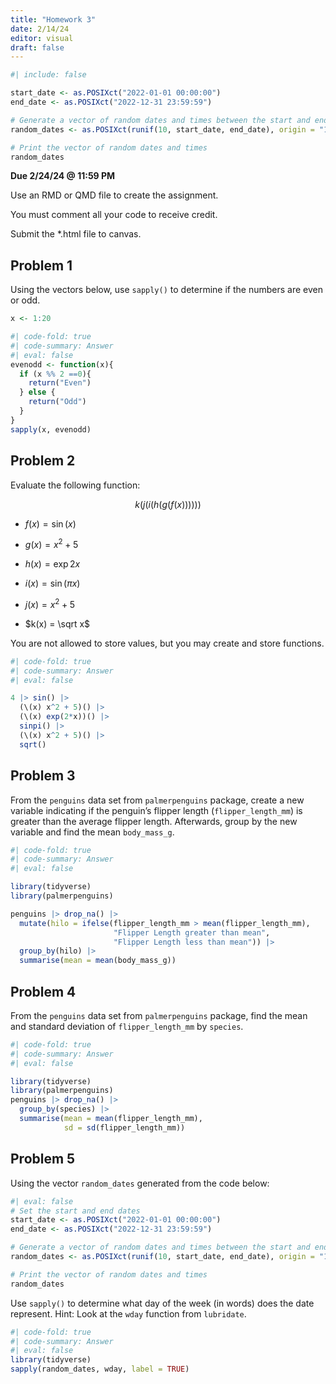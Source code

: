 ```yaml
---
title: "Homework 3"
date: 2/14/24
editor: visual
draft: false
---
```


```r
#| include: false

start_date <- as.POSIXct("2022-01-01 00:00:00")
end_date <- as.POSIXct("2022-12-31 23:59:59")

# Generate a vector of random dates and times between the start and end dates
random_dates <- as.POSIXct(runif(10, start_date, end_date), origin = "1970-01-01")

# Print the vector of random dates and times
random_dates

```

**Due 2/24/24 \@ 11:59 PM**

Use an RMD or QMD file to create the assignment.

You must comment all your code to receive credit.

Submit the \*.html file to canvas.

## Problem 1

Using the vectors below, use `sapply()` to determine if the numbers are even or odd.

```r
x <- 1:20
```

```r
#| code-fold: true
#| code-summary: Answer
#| eval: false
evenodd <- function(x){
  if (x %% 2 ==0){
    return("Even")
  } else {
    return("Odd")
  }
}
sapply(x, evenodd)
```

## Problem 2

Evaluate the following function:

$$
k(j(i(h(g(f(x))))))
$$

-   $f(x)=\sin(x)$

-   $g(x) = x^2 +5$

-   $h(x) = \exp{2x}$

-   $i(x) = \sin(\pi x)$

-   $j(x) = x^2 + 5$

-   $k(x) = \sqrt x$

You are not allowed to store values, but you may create and store functions.

```r
#| code-fold: true
#| code-summary: Answer
#| eval: false

4 |> sin() |> 
  (\(x) x^2 + 5)() |> 
  (\(x) exp(2*x))() |> 
  sinpi() |> 
  (\(x) x^2 + 5)() |> 
  sqrt()  

```

## Problem 3

From the `penguins` data set from `palmerpenguins` package, create a new variable indicating if the penguin's flipper length (`flipper_length_mm`) is greater than the average flipper length. Afterwards, group by the new variable and find the mean `body_mass_g`.

```r
#| code-fold: true
#| code-summary: Answer
#| eval: false

library(tidyverse)
library(palmerpenguins)

penguins |> drop_na() |> 
  mutate(hilo = ifelse(flipper_length_mm > mean(flipper_length_mm),
                       "Flipper Length greater than mean",
                       "Flipper Length less than mean")) |>
  group_by(hilo) |> 
  summarise(mean = mean(body_mass_g))
```

## Problem 4

From the `penguins` data set from `palmerpenguins` package, find the mean and standard deviation of `flipper_length_mm` by `species`.

```r
#| code-fold: true
#| code-summary: Answer
#| eval: false

library(tidyverse)
library(palmerpenguins)
penguins |> drop_na() |> 
  group_by(species) |> 
  summarise(mean = mean(flipper_length_mm),
            sd = sd(flipper_length_mm))

```

## Problem 5

Using the vector `random_dates` generated from the code below:

```r
#| eval: false
# Set the start and end dates
start_date <- as.POSIXct("2022-01-01 00:00:00")
end_date <- as.POSIXct("2022-12-31 23:59:59")

# Generate a vector of random dates and times between the start and end dates
random_dates <- as.POSIXct(runif(10, start_date, end_date), origin = "1970-01-01")

# Print the vector of random dates and times
random_dates

```

Use `sapply()` to determine what day of the week (in words) does the date represent. Hint: Look at the `wday` function from `lubridate`.

```r
#| code-fold: true
#| code-summary: Answer
#| eval: false
library(tidyverse)
sapply(random_dates, wday, label = TRUE)

```
